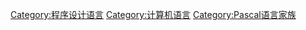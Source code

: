 {{cat main|Pascal (程式語言)}}
{{Commonscat|Pascal}}

[[Category:程序设计语言|Category:程序设计语言]]
[[Category:计算机语言|Category:计算机语言]]
[[Category:Pascal语言家族|Category:Pascal语言家族]]
